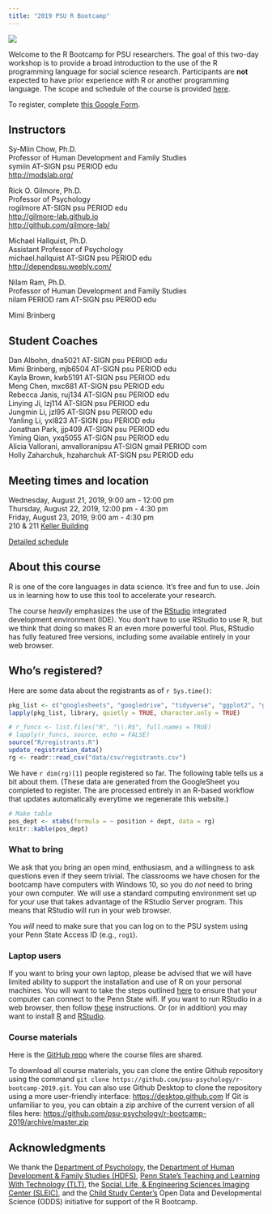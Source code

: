 ```yaml
---
title: "2019 PSU R Bootcamp"
---
```


![](https://www.r-project.org/Rlogo.png)

Welcome to the R Bootcamp for PSU researchers. 
The goal of this two-day workshop is to provide a broad introduction to the use of the R programming language for social science research. 
Participants are **not** expected to have prior experience with R or another programming language. 
The scope and schedule of the course is provided [here](https://psu-psychology.github.io/r-bootcamp-2019/schedule.html).

To register, complete [this Google Form](https://forms.gle/y3DQ64zSxzG1VgdE7).

## Instructors

Sy-Miin Chow, Ph.D.</br>
Professor of Human Development and Family Studies</br>
symiin AT-SIGN psu PERIOD edu</br>
[http://modslab.org/](http://modslab.org/)</br>

Rick O. Gilmore, Ph.D.</br>
Professor of Psychology</br>
rogilmore AT-SIGN psu PERIOD edu</br>
[http://gilmore-lab.github.io](http://gilmore-lab.github.io)</br>
[http://github.com/gilmore-lab/](http://github.com/gilmore-lab/)

Michael Hallquist, Ph.D.</br>
Assistant Professor of Psychology</br>
michael.hallquist AT-SIGN psu PERIOD edu</br>
[http://dependpsu.weebly.com/](http://dependpsu.weebly.com/)</br>

Nilam Ram, Ph.D.</br>
Professor of Human Development and Family Studies</br>
nilam PERIOD ram AT-SIGN psu PERIOD edu</br>

Mimi Brinberg</br>

## Student Coaches

Dan Albohn, dna5021 AT-SIGN psu PERIOD edu</br>
Mimi Brinberg, mjb6504 AT-SIGN psu PERIOD edu</br>
Kayla Brown, kwb5191 AT-SIGN psu PERIOD edu</br>
Meng Chen, mxc681 AT-SIGN psu PERIOD edu</br>
Rebecca Janis, ruj134 AT-SIGN psu PERIOD edu</br>
Linying Ji, lzj114 AT-SIGN psu PERIOD edu</br>
Jungmin Li, jzl95 AT-SIGN psu PERIOD edu</br>
Yanling Li, yxl823 AT-SIGN psu PERIOD edu</br>
Jonathan Park, jjp409 AT-SIGN psu PERIOD edu</br>
Yiming Qian, yxq5055 AT-SIGN psu PERIOD edu</br>
Alicia Vallorani, amvalloranipsu AT-SIGN gmail PERIOD com</br>
Holly Zaharchuk, hzaharchuk AT-SIGN psu PERIOD edu</br>

## Meeting times and location

Wednesday, August 21, 2019, 9:00 am - 12:00 pm</br>
Thursday, August 22, 2019, 12:00 pm - 4:30 pm</br>
Friday, August 23, 2019, 9:00 am - 4:30 pm</br>
210 & 211 [Keller Building](http://www.psumap.com/#Keller)</br>

[Detailed schedule](schedule.html)</br>

## About this course

R is one of the core languages in data science. It's free and fun to use. 
Join us in learning how to use this tool to accelerate your research.

The course *heavily* emphasizes the use of the [RStudio](http://rstudio.com) integrated development environment (IDE).
You don't have to use RStudio to use R, but we think that doing so makes R an even more powerful tool.
Plus, RStudio has fully featured free versions, including some available entirely in your web browser.

## Who's registered?

Here are some data about the registrants as of `r Sys.time()`:

```r
pkg_list <- c("googlesheets", "googledrive", "tidyverse", "ggplot2", "ggmosaic")
lapply(pkg_list, library, quietly = TRUE, character.only = TRUE)

# r_funcs <- list.files("R", "\\.R$", full.names = TRUE)
# lapply(r_funcs, source, echo = FALSE)
source("R/registrants.R")
update_registration_data()
rg <- readr::read_csv("data/csv/registrants.csv")
```

We have `r dim(rg)[1]` people registered so far.
The following table tells us a bit about them.
(These data are generated from the GoogleSheet you completed to register.
The are processed entirely in an R-based workflow that updates automatically everytime we regenerate this website.)

```r
# Make table
pos_dept <- xtabs(formula = ~ position + dept, data = rg)
knitr::kable(pos_dept)
```

### What to bring

We ask that you bring an open mind, enthusiasm, and a willingness to ask questions even if they seem trivial.
The classrooms we have chosen for the bootcamp have computers with Windows 10, so you do *not* need to bring your own computer.
We will use a standard computing environment set up for your use that takes advantage of the RStudio Server program.
This means that RStudio will run in your web browser.

You *will* need to make sure that you can log on to the PSU system using your Penn State Access ID (e.g., `rog1`).

### Laptop users

If you want to bring your own laptop, please be advised that we will have limited ability to support the installation and use of R on your personal machines.
You will want to take the steps outlined [here](before-the-bootcamp.html) to ensure that your computer can connect to the Penn State wifi.
If you want to run RStudio in a web browser, then follow [these](rstudio-tlt.html) instructions.
Or (or in addition) you may want to install [R](https://cran.r-project.org) and [RStudio](https://www.rstudio.com/products/rstudio/download/).

### Course materials

Here is the [GitHub repo](https://github.com/psu-psychology/r-bootcamp-2019/) where the course files are shared.

To download all course materials, you can clone the entire Github repository using the command ```git clone https://github.com/psu-psychology/r-bootcamp-2019.git```.
You can also use Github Desktop to clone the repository using a more user-friendly interface: <https://desktop.github.com>
If Git is unfamiliar to you, you can obtain a zip archive of the current version of all files here: <https://github.com/psu-psychology/r-bootcamp-2019/archive/master.zip>

## Acknowledgments

We thank the [Department of Psychology](http://psych.la.psu.edu), the [Department of Human Development & Family Studies (HDFS)](https://hhd.psu.edu/hdfs/), [Penn State's Teaching and Learning With Technology (TLT)](https://tlt.psu.edu/), the [Social, Life, & Engineering Sciences Imaging Center (SLEIC)](http://imaging.psu.edu), and the [Child Study Center's](http://csc.la.psu.edu) Open Data and Developmental Science (ODDS) initiative for support of the R Bootcamp.
